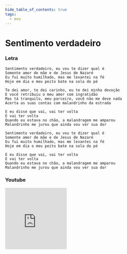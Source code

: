 ```yaml
---
hide_table_of_contents: true
tags:
  - exu
---
```


# Sentimento verdadeiro

### Letra

```text
Sentimento verdadeiro, eu vou te dizer qual é
Somente amor de mãe e de Jesus de Nazaré
Eu fui muito humilhado, mas me levantei na fé
Hoje em dia o meu peito bate na sola do pé

Te dei amor, te dei carinho, eu te dei minha devoção
E você retribuiu o meu amor com ingratidão
Mas tá tranquilo, meu parceiro, você não me deve nada
Acerta as suas contas com malandrinho da estrada

E eu disse que vai, vai ter volta
E vai ter volta
Quando eu estava no chão, a malandragem me amparou
Malandrinho me jurou que ainda vou ver sua dor

Sentimento verdadeiro, eu vou te dizer qual é
Somente amor de mãe e de Jesus de Nazaré
Eu fui muito humilhado, mas me levantei na fé
Hoje em dia o meu peito bate na sola do pé

E eu disse que vai, vai ter volta
E vai ter volta
Quando eu estava no chão, a malandragem me amparou
Malandrinho me jurou que ainda vou ver sua dor
```

### Youtube

<iframe
  width="200"
  height="200"
  src="https://www.youtube.com/embed/gJev4MsAfAs"
  title="YouTube video player"
  frameborder="0"
  allow="accelerometer; autoplay; clipboard-write; encrypted-media; gyroscope; picture-in-picture; web-share"
  referrerpolicy="strict-origin-when-cross-origin"
  allowfullscreen
></iframe>
